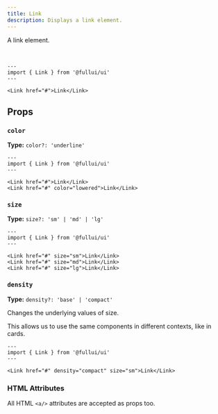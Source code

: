 ```yaml
---
title: Link
description: Displays a link element.
---
```


A link element.

<br/>

```astro live
---
import { Link } from '@fullui/ui'
---

<Link href="#">Link</Link>
```

## Props
### `color`
**Type:** `color?: 'underline'`
```astro live
---
import { Link } from '@fullui/ui'
---

<Link href="#">Link</Link>
<Link href="#" color="lowered">Link</Link>
```

### `size`
**Type:** `size?: 'sm' | 'md' | 'lg'`
```astro live
---
import { Link } from '@fullui/ui'
---

<Link href="#" size="sm">Link</Link>
<Link href="#" size="md">Link</Link>
<Link href="#" size="lg">Link</Link>
```

### `density`
**Type:** `density?: 'base' | 'compact'`

Changes the underlying values of size.

This allows us to use the same components in different contexts, like in cards.

```astro live
---
import { Link } from '@fullui/ui'
---

<Link href="#" density="compact" size="sm">Link</Link>
```

<Theming/>

### HTML Attributes
All HTML `<a/>` attributes are accepted as props too.